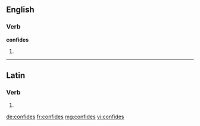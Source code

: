 ==English==

===Verb===
'''confides'''

# {{third-person singular of|[[confide]]}}

----

==Latin==

===Verb===
{{la-verb-form|cōnfīdēs}}

# {{conjugation of|confido|cōnfīdō|2|s|fut|act|ind|lang=la}}
{{count page|[[Wiktionary:Page count]]}}

[[de:confides]]
[[fr:confides]]
[[mg:confides]]
[[vi:confides]]